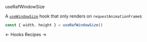 <DocHeaderStack>
    <Heading as="h1">
        useRafWindowSize
    </Heading>
    <RepoSourceLink repo="hooks" href="/useRafWindowSize.ts" />
    <EditDocsLink href="/hooks/useRafWindowSize.mdx" />
</DocHeaderStack>

A [`useWindowSize`](/docs/hooks/useWindowSize) hook that only renders on `requestAnimationFrame`s

```jsx noPreview
const { width, height } = useRafWindowSize()
```

<DocFooterFlex>
    <DocFooterLink href="/docs/hooks">
        &larr; Hooks
    </DocFooterLink>
    <DocFooterLink href="/docs/recipes">
        Recipes &rarr;
    </DocFooterLink>
</DocFooterFlex>